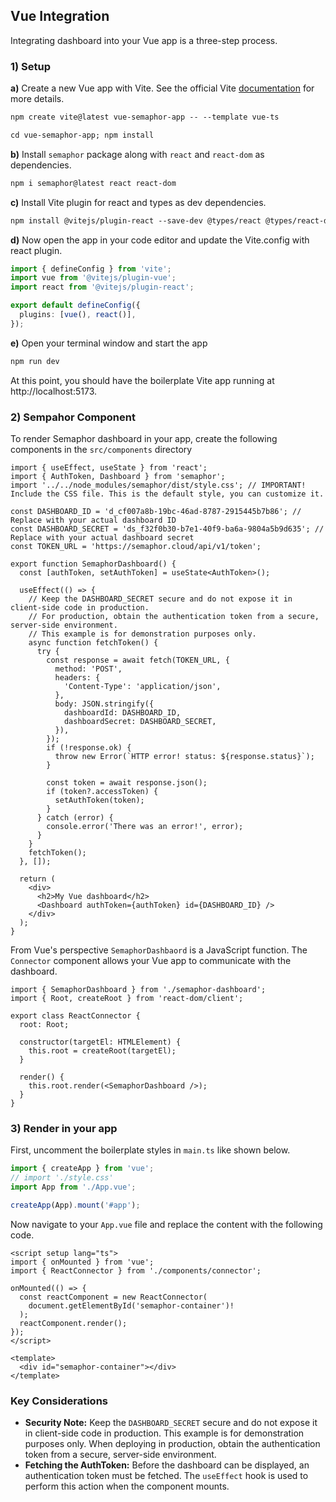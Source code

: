 ## **Vue Integration**

Integrating dashboard into your Vue app is a three-step process.

### **1) Setup**

**a)** Create a new Vue app with Vite. See the official Vite [documentation](https://vitejs.dev/guide/#scaffolding-your-first-vite-project) for more details.

```markdown copy
npm create vite@latest vue-semaphor-app -- --template vue-ts
```

```markdown copy
cd vue-semaphor-app; npm install
```

**b)** Install `semaphor` package along with `react` and `react-dom` as dependencies.

```markdown copy
npm i semaphor@latest react react-dom
```

**c)** Install Vite plugin for react and types as dev dependencies.

```markdown copy
npm install @vitejs/plugin-react --save-dev @types/react @types/react-dom --save-dev
```

**d)** Now open the app in your code editor and update the Vite.config with react plugin.

```ts copy filename="./vite.config.ts"
import { defineConfig } from 'vite';
import vue from '@vitejs/plugin-vue';
import react from '@vitejs/plugin-react';

export default defineConfig({
  plugins: [vue(), react()],
});
```

**e)** Open your terminal window and start the app

```markdown copy
npm run dev
```

At this point, you should have the boilerplate Vite app running at http://localhost:5173.

### **2) Sempahor Component**

To render Semaphor dashboard in your app, create the following components in the `src/components` directory

```tsx {3-7} copy filename="src/components/sempahor-dashboard.tsx"
import { useEffect, useState } from 'react';
import { AuthToken, Dashboard } from 'semaphor';
import '../../node_modules/semaphor/dist/style.css'; // IMPORTANT! Include the CSS file. This is the default style, you can customize it.

const DASHBOARD_ID = 'd_cf007a8b-19bc-46ad-8787-2915445b7b86'; // Replace with your actual dashboard ID
const DASHBOARD_SECRET = 'ds_f32f0b30-b7e1-40f9-ba6a-9804a5b9d635'; // Replace with your actual dashboard secret
const TOKEN_URL = 'https://semaphor.cloud/api/v1/token';

export function SemaphorDashboard() {
  const [authToken, setAuthToken] = useState<AuthToken>();

  useEffect(() => {
    // Keep the DASHBOARD_SECRET secure and do not expose it in client-side code in production.
    // For production, obtain the authentication token from a secure, server-side environment.
    // This example is for demonstration purposes only.
    async function fetchToken() {
      try {
        const response = await fetch(TOKEN_URL, {
          method: 'POST',
          headers: {
            'Content-Type': 'application/json',
          },
          body: JSON.stringify({
            dashboardId: DASHBOARD_ID,
            dashboardSecret: DASHBOARD_SECRET,
          }),
        });
        if (!response.ok) {
          throw new Error(`HTTP error! status: ${response.status}`);
        }

        const token = await response.json();
        if (token?.accessToken) {
          setAuthToken(token);
        }
      } catch (error) {
        console.error('There was an error!', error);
      }
    }
    fetchToken();
  }, []);

  return (
    <div>
      <h2>My Vue dashboard</h2>
      <Dashboard authToken={authToken} id={DASHBOARD_ID} />
    </div>
  );
}
```

From Vue's perspective `SemaphorDashbaord` is a JavaScript function. The `Connector` component allows your Vue app to communicate with the dashboard.

```tsx copy filename="src/component/connector.tsx"
import { SemaphorDashboard } from './semaphor-dashboard';
import { Root, createRoot } from 'react-dom/client';

export class ReactConnector {
  root: Root;

  constructor(targetEl: HTMLElement) {
    this.root = createRoot(targetEl);
  }

  render() {
    this.root.render(<SemaphorDashboard />);
  }
}
```

### **3) Render in your app**

First, uncomment the boilerplate styles in `main.ts` like shown below.

```ts filename="src/main.ts"
import { createApp } from 'vue';
// import './style.css'
import App from './App.vue';

createApp(App).mount('#app');
```

Now navigate to your `App.vue` file and replace the content with the following code.

```vue copy filename="src/App.vue"
<script setup lang="ts">
import { onMounted } from 'vue';
import { ReactConnector } from './components/connector';

onMounted(() => {
  const reactComponent = new ReactConnector(
    document.getElementById('semaphor-container')!
  );
  reactComponent.render();
});
</script>

<template>
  <div id="semaphor-container"></div>
</template>
```

### **Key Considerations**

- **Security Note:** Keep the `DASHBOARD_SECRET` secure and do not expose it in client-side code in production. This example is for demonstration purposes only. When deploying in production, obtain the authentication token from a secure, server-side environment.
- **Fetching the AuthToken:** Before the dashboard can be displayed, an authentication token must be fetched. The `useEffect` hook is used to perform this action when the component mounts.
